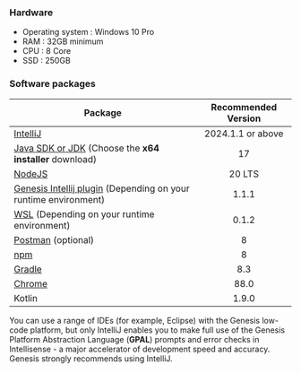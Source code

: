 ### Hardware

* Operating system : Windows 10 Pro
* RAM : 32GB minimum
* CPU : 8 Core
* SSD : 250GB

### Software packages

| Package	                                                                                                       |  Recommended Version   | 
|----------------------------------------------------------------------------------------------------------------|:------------------:|
| [IntelliJ](https://www.jetbrains.com/idea/download/?fromIDE=#section=windows)	                                 | 2024.1.1 or above    |
| [Java SDK or JDK](https://www.oracle.com/java/technologies/downloads/) (Choose the **x64 installer** download) |         17         |
| [NodeJS](https://nodejs.org/download/release/latest-iron/)                                                  |       20 LTS       |
| [Genesis Intellij plugin](../../../server/tooling/intellij-plugin/) (Depending on your runtime environment)    |        1.1.1       |
| [WSL](https://learn.microsoft.com/en-us/windows/wsl/install) (Depending on your runtime environment)           |        0.1.2       |
| [Postman](https://www.postman.com/downloads/) (optional)	                                                      |         8          | 
| [npm](https://docs.npmjs.com/cli/v6/commands/npm-install)                                                      | 8                  |
| [Gradle](https://gradle.org/install/)                                                                          | 8.3                |
| [Chrome](https://www.google.com/intl/pt-BR/chrome/)                                                            | 88.0               |
| Kotlin                                                                                                         | 1.9.0             |       

You can use a range of IDEs (for example, Eclipse) with the Genesis low-code platform, but only IntelliJ enables you to make full use of the Genesis Platform Abstraction Language (**GPAL**) prompts and error checks in Intellisense - a major accelerator of development speed and accuracy. Genesis strongly recommends using IntelliJ.

